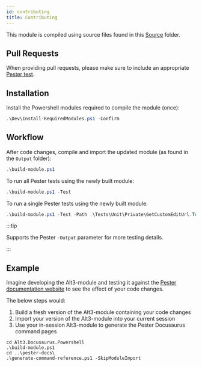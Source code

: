 ```yaml
---
id: contributing
title: Contributing
---
```


This module is compiled using source files found in this
[Source](https://github.com/alt3/Docusaurus.Powershell/tree/main/Source)
folder.

## Pull Requests

When providing pull requests, please make sure to include an appropriate
[Pester test](https://github.com/alt3/Docusaurus.Powershell/tree/main/Tests).

## Installation

Install the Powershell modules required to compile the module (once):

```powershell
.\Dev\Install-RequiredModules.ps1 -Confirm
```

## Workflow

After code changes, compile and import the updated module (as found in the `Output` folder):

```powershell
.\build-module.ps1
```

To run all Pester tests using the newly built module:

```powershell
.\build-module.ps1 -Test
```

To run a single Pester tests using the newly built module:

```powershell
.\build-module.ps1 -Test -Path .\Tests\Unit\Private\GetCustomEditUrl.Tests.ps1
```

:::tip

Supports the Pester `-Output` parameter for more testing details.

:::

## Example

Imagine developing the Alt3-module and testing it against the
[Pester documentation website](https://pester.dev/) to see the effect
of your code changes.

The below steps would:

1. Build a fresh version of the Alt3-module containing your code changes
2. Import your version of the Alt3-module into your current session
3. Use your in-session Alt3-module to generate the Pester Docusaurus command pages

```
cd Alt3.Docusaurus.Powershell
.\build-module.ps1
cd ..\pester-docs\
.\generate-command-reference.ps1 -SkipModuleImport
```
